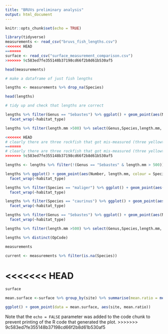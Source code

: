 ```yaml
---
title: "BRUVs preliminary analysis"
output: html_document
---
```


```r
knitr::opts_chunk$set(echo = TRUE)
```


```r
library(tidyverse)
measurements <- read_csv("bruvs_fish_lengths.csv")
<<<<<<< HEAD
=======
surface <- read_csv("surface_measurement_comparison.csv")
>>>>>>> 9c583ed7fe355148b37198cd66f2b8d61b530af5

head(measurements)

# make a dataframe of just fish lengths

lengths <- measurements %>% drop_na(Species)

head(lengths)

# tidy up and check that lengths are correct

lengths %>% filter(Genus == "Sebastes") %>% ggplot() + geom_point(aes(Number, length.mm, colour = Species), show.legend = F) +
  facet_wrap(~habitat_type)

lengths %>% filter(length.mm >500) %>% select(Genus,Species,length.mm, OpCode) %>% print(n=39)

<<<<<<< HEAD
# clearly there are three rockfish that got mis-measured (three yellowtails probably because they are in schools and were far away) so we will remove them
=======
# clearly there are three rockfish that got mis-measured (three yellowtails probably becuase they are in schools and were far away) so we will remove them
>>>>>>> 9c583ed7fe355148b37198cd66f2b8d61b530af5

lengths <- lengths %>% filter(!(Genus == "Sebastes" & length.mm > 500))

```


```r
lengths %>% ggplot() + geom_point(aes(Number, length.mm, colour = Species), show.legend = F) +
  facet_wrap(~habitat_type)

lengths %>% filter(Species == "maliger") %>% ggplot() + geom_point(aes(Number, length.mm, colour = Species), show.legend = F) +
  facet_wrap(~habitat_type)

lengths %>% filter(Species == "caurinus") %>% ggplot() + geom_point(aes(Number, length.mm, colour = Species), show.legend = F) +
  facet_wrap(~habitat_type)

lengths %>% filter(Genus == "Sebastes") %>% ggplot() + geom_point(aes(Number, length.mm, colour = Species), show.legend = T) +
  facet_wrap(~habitat_type)

lengths %>% filter(length.mm >500) %>% select(Genus,Species,length.mm, OpCode) %>% print(n=39)

lengths %>% distinct(OpCode)

```

``` r

measurements 

current <- measurements %>% filter(is.na(Species))

```

<<<<<<< HEAD
=======
``` r

surface

mean.surface <-surface %>% group_by(site) %>% summarise(mean.ratio = mean(ratio))

ggplot() + geom_point(data = mean.surface, aes(site, mean.ratio))
```

Note that the `echo = FALSE` parameter was added to the code chunk to prevent printing of the R code that generated the plot.
>>>>>>> 9c583ed7fe355148b37198cd66f2b8d61b530af5
